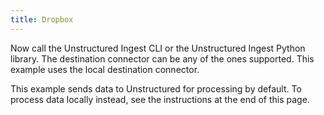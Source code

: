 ```yaml
---
title: Dropbox
---
```



<SharedContentDropbox/>

Now call the Unstructured Ingest CLI or the Unstructured Ingest Python library. The destination connector can be any of the ones supported. This example uses the local destination connector.

This example sends data to Unstructured for processing by default. To process data locally instead, see the instructions at the end of this page.


<CodeGroup>
  <DropboxSh />
  <DropboxPyV2 />
</CodeGroup>


<SharedPartitionByAPIOSS/>